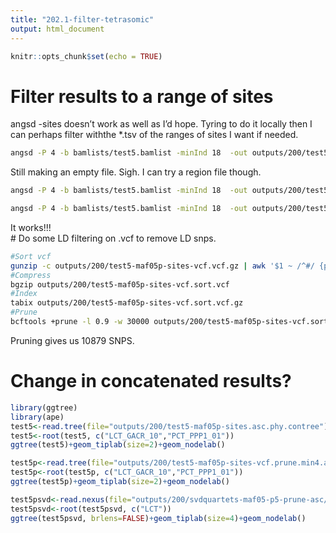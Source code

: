 ```yaml
---
title: "202.1-filter-tetrasomic"
output: html_document
---
```


```r
knitr::opts_chunk$set(echo = TRUE)
```

# Filter results to a range of sites
angsd -sites doesn't work as well as I'd hope.  Tyring to do it locally then I can perhaps filter withthe *.tsv of the ranges of sites I want if needed.

```sh
angsd -P 4 -b bamlists/test5.bamlist -minInd 18  -out outputs/200/test5-maf05p-sites -minMaf 0.05 -minMapQ 30 -minQ 20 -GL 1 -doMajorMinor 1 -doMaf 1 -SNP_pval 1e-6 -doGeno 4 -doPost 1 -postCutoff 0.95 -sites homoblocks/non-tetrasomic-non-inversion.tsv 

```

Still making an empty file. Sigh. I can try a region file though.   
```sh
angsd -P 4 -b bamlists/test5.bamlist -minInd 18  -out outputs/200/test5-maf05p-sites -minMaf 0.05 -minMapQ 30 -minQ 20 -GL 1 -doMajorMinor 1 -doMaf 1 -SNP_pval 1e-6 -doGeno 4 -doPost 1 -postCutoff 0.95 -rf homoblocks/non-tetrasomic-non-inversion.txt 

angsd -P 4 -b bamlists/test5.bamlist -minInd 18  -out outputs/200/test5-maf05p-sites-vcf -minMaf 0.05 -minMapQ 30 -minQ 20 -GL 1 -doMajorMinor 1 -doMaf 1 -SNP_pval 1e-6 -doGeno 4 -doPost 1 -postCutoff 0.95 -rf homoblocks/non-tetrasomic-non-inversion.txt -doVcf 1

```

It works!!!   
# Do some LD filtering on .vcf to remove LD snps.

```sh
#Sort vcf
gunzip -c outputs/200/test5-maf05p-sites-vcf.vcf.gz | awk '$1 ~ /^#/ {print $0;next} {print $0 | "sort -k1,1 -k2,2n"}' > outputs/200/test5-maf05p-sites-vcf.sort.vcf
#Compress
bgzip outputs/200/test5-maf05p-sites-vcf.sort.vcf 
#Index
tabix outputs/200/test5-maf05p-sites-vcf.sort.vcf.gz
#Prune
bcftools +prune -l 0.9 -w 30000 outputs/200/test5-maf05p-sites-vcf.sort.vcf.gz -Ov -o outputs/200/test5-maf05p-sites-vcf.prune.vcf

```
Pruning gives us 10879 SNPS.

# Change in concatenated results?

```r
library(ggtree)
library(ape)
test5<-read.tree(file="outputs/200/test5-maf05p-sites.asc.phy.contree")
test5<-root(test5, c("LCT_GACR_10","PCT_PPP1_01"))
ggtree(test5)+geom_tiplab(size=2)+geom_nodelab()
```

```r

test5p<-read.tree(file="outputs/200/test5-maf05p-sites-vcf.prune.min4.asc.phy.contree")
test5p<-root(test5p, c("LCT_GACR_10","PCT_PPP1_01"))
ggtree(test5p)+geom_tiplab(size=2)+geom_nodelab()
```
```r

test5psvd<-read.nexus(file="outputs/200/svdquartets-maf05-p5-prune-asc/svdq-test.tre")
test5psvd<-root(test5psvd, c("LCT"))
ggtree(test5psvd, brlens=FALSE)+geom_tiplab(size=4)+geom_nodelab()
```